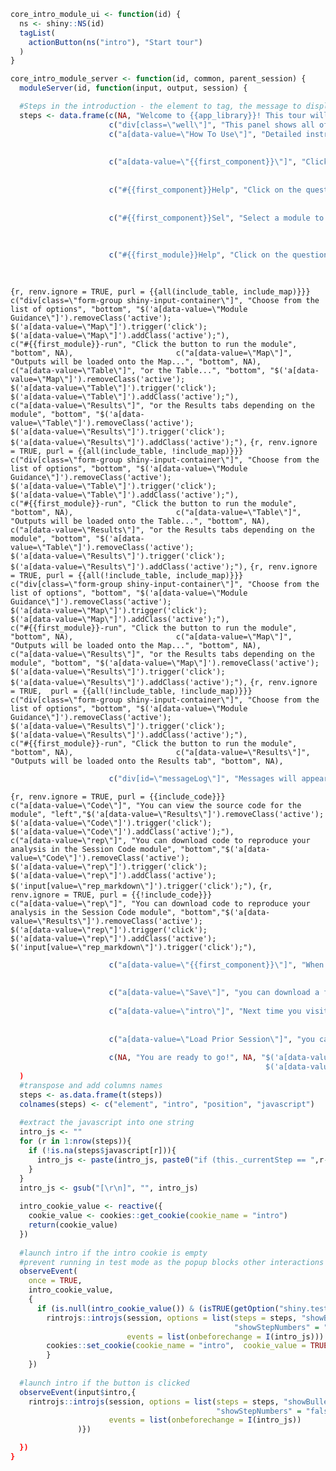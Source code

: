 ```r
core_intro_module_ui <- function(id) {
  ns <- shiny::NS(id)
  tagList(
    actionButton(ns("intro"), "Start tour")
  )
}

core_intro_module_server <- function(id, common, parent_session) {
  moduleServer(id, function(input, output, session) {

  #Steps in the introduction - the element to tag, the message to display, position of the tooltip, any javascript needed to move between tabs / click buttons
  steps <- data.frame(c(NA, "Welcome to {{app_library}}! This tour will show you various features of the application to help get you started", NA, NA),
                      c("div[class=\"well\"]", "This panel shows all of the possible steps in the analysis", "bottom", NA),
                      c("a[data-value=\"How To Use\"]", "Detailed instructions can be found in the How To Use tab", "bottom","$('a[data-value=\"intro\"]').removeClass('active');
                                                                                                                            $('a[data-value=\"How To Use\"]').trigger('click');
                                                                                                                            $('a[data-value=\"How To Use\"]').addClass('active');"),
                      c("a[data-value=\"{{first_component}}\"]", "Click on the tabs to move between components", "bottom", "$('a[data-value=\"How To Use\"]').removeClass('active');
                                                                                                          $('a[data-value=\"{{first_component}}\"]').trigger('click');
                                                                                                          $('a[data-value=\"{{first_component}}\"]').addClass('active');"),
                      c("#{{first_component}}Help", "Click on the question mark to view instructions for the component", "bottom", "$('a[data-value=\"{{first_component}}\"]').removeClass('active');
                                                                                                                     $('a[data-value=\"Component Guidance\"]').trigger('click');
                                                                                                                     $('a[data-value=\"Component Guidance\"]').addClass('active');"),
                      c("#{{first_component}}Sel", "Select a module to load the options", "bottom", "$('a[data-value=\"Component Guidance\"]').removeClass('active');
                                                                                      $('a[data-value=\"Map\"]').trigger('click');
                                                                                      $('a[data-value=\"Map\"]').addClass('active');
                                                                                      $('input[value=\"{{first_module}}\"]').trigger('click');"),
                      c("#{{first_module}}Help", "Click on the question mark to view instructions for the module", "bottom", "$('a[data-value=\"Map\"]').removeClass('active');
                                                                                                                        $('a[data-value=\"Module Guidance\"]').trigger('click');
                                                                                                                        $('a[data-value=\"Module Guidance\"]').addClass('active');"),
```
```{r, renv.ignore = TRUE, purl = {{all(include_table, include_map)}}} 
                      c("div[class=\"form-group shiny-input-container\"]", "Choose from the list of options", "bottom", "$('a[data-value=\"Module Guidance\"]').removeClass('active');
                                                                                                                       $('a[data-value=\"Map\"]').trigger('click');
                                                                                                                       $('a[data-value=\"Map\"]').addClass('active');"),
                      c("#{{first_module}}-run", "Click the button to run the module", "bottom", NA),
                      c("a[data-value=\"Map\"]", "Outputs will be loaded onto the Map...", "bottom", NA),
                      c("a[data-value=\"Table\"]", "or the Table...", "bottom", "$('a[data-value=\"Map\"]').removeClass('active');
                                                                               $('a[data-value=\"Table\"]').trigger('click');
                                                                               $('a[data-value=\"Table\"]').addClass('active');"),
                      c("a[data-value=\"Results\"]", "or the Results tabs depending on the module", "bottom", "$('a[data-value=\"Table\"]').removeClass('active');
                                                                                                             $('a[data-value=\"Results\"]').trigger('click');
                                                                                                             $('a[data-value=\"Results\"]').addClass('active');"),
```
```{r, renv.ignore = TRUE, purl = {{all(include_table, !include_map)}}} 
                      c("div[class=\"form-group shiny-input-container\"]", "Choose from the list of options", "bottom", "$('a[data-value=\"Module Guidance\"]').removeClass('active');
                                                                                                                       $('a[data-value=\"Table\"]').trigger('click');
                                                                                                                       $('a[data-value=\"Table\"]').addClass('active');"),
                      c("#{{first_module}}-run", "Click the button to run the module", "bottom", NA),
                      c("a[data-value=\"Table\"]", "Outputs will be loaded onto the Table...", "bottom", NA),
                      c("a[data-value=\"Results\"]", "or the Results tabs depending on the module", "bottom", "$('a[data-value=\"Table\"]').removeClass('active');
                                                                                                             $('a[data-value=\"Results\"]').trigger('click');
                                                                                                             $('a[data-value=\"Results\"]').addClass('active');"),
```
```{r, renv.ignore = TRUE, purl = {{all(!include_table, include_map)}}} 
                      c("div[class=\"form-group shiny-input-container\"]", "Choose from the list of options", "bottom", "$('a[data-value=\"Module Guidance\"]').removeClass('active');
                                                                                                                       $('a[data-value=\"Map\"]').trigger('click');
                                                                                                                       $('a[data-value=\"Map\"]').addClass('active');"),
                      c("#{{first_module}}-run", "Click the button to run the module", "bottom", NA),
                      c("a[data-value=\"Map\"]", "Outputs will be loaded onto the Map...", "bottom", NA),
                      c("a[data-value=\"Results\"]", "or the Results tabs depending on the module", "bottom", "$('a[data-value=\"Map\"]').removeClass('active');
                                                                                                             $('a[data-value=\"Results\"]').trigger('click');
                                                                                                             $('a[data-value=\"Results\"]').addClass('active');"),
```
```{r, renv.ignore = TRUE,  purl = {{all(!include_table, !include_map)}}} 
                      c("div[class=\"form-group shiny-input-container\"]", "Choose from the list of options", "bottom", "$('a[data-value=\"Module Guidance\"]').removeClass('active');
                                                                                                                       $('a[data-value=\"Results\"]').trigger('click');
                                                                                                                       $('a[data-value=\"Results\"]').addClass('active');"),
                      c("#{{first_module}}-run", "Click the button to run the module", "bottom", NA),
                      c("a[data-value=\"Results\"]", "Outputs will be loaded onto the Results tab", "bottom", NA),
```
```r
                      c("div[id=\"messageLog\"]", "Messages will appear in the log window", "bottom", NA),
```
```{r, renv.ignore = TRUE, purl = {{include_code}}}
                      c("a[data-value=\"Code\"]", "You can view the source code for the module", "left","$('a[data-value=\"Results\"]').removeClass('active');
                                                                                                       $('a[data-value=\"Code\"]').trigger('click');
                                                                                                       $('a[data-value=\"Code\"]').addClass('active');"),
                      c("a[data-value=\"rep\"]", "You can download code to reproduce your analysis in the Session Code module", "bottom","$('a[data-value=\"Code\"]').removeClass('active');
                                                                                                                                             $('a[data-value=\"rep\"]').trigger('click');
                                                                                                                                             $('a[data-value=\"rep\"]').addClass('active');
                                                                                                                                             $('input[value=\"rep_markdown\"]').trigger('click');"),
```
```{r, renv.ignore = TRUE, purl = {{!include_code}}}
                      c("a[data-value=\"rep\"]", "You can download code to reproduce your analysis in the Session Code module", "bottom","$('a[data-value=\"Results\"]').removeClass('active');
                                                                                                                                             $('a[data-value=\"rep\"]').trigger('click');
                                                                                                                                             $('a[data-value=\"rep\"]').addClass('active');
                                                                                                                                             $('input[value=\"rep_markdown\"]').trigger('click');"),
```
```r
                      c("a[data-value=\"{{first_component}}\"]", "When you are inside an analysis component...","bottom", "$('a[data-value=\"rep\"]').removeClass('active');
                                                                                                             $('a[data-value=\"{{first_component}}\"]').trigger('click');
                                                                                                             $('a[data-value=\"{{first_component}}\"]').addClass('active');"),
                      c("a[data-value=\"Save\"]", "you can download a file which saves the state of the app", "left", "$('a[data-value=\"Save\"]').trigger('click');
                                                                                                                              $('a[data-value=\"Save\"]').addClass('active');"),
                      c("a[data-value=\"intro\"]", "Next time you visit...", "bottom", "$('a[data-value=\"{{first_component}}\"]').removeClass('active');
                                                                                                                     $('a[data-value=\"intro\"]').trigger('click');
                                                                                                                     $('a[data-value=\"intro\"]').addClass('active');"),
                      c("a[data-value=\"Load Prior Session\"]", "you can upload the file to restore the app", "left","$('a[data-value=\"Load Prior Session\"]').trigger('click');
                                                                                                                     $('a[data-value=\"Load Prior Session\"]').addClass('active');"),
                      c(NA, "You are ready to go!", NA, "$('a[data-value=\"About\"]').trigger('click');
                                                         $('a[data-value=\"About\"]').addClass('active');")
  )
  #transpose and add columns names
  steps <- as.data.frame(t(steps))
  colnames(steps) <- c("element", "intro", "position", "javascript")
  
  #extract the javascript into one string
  intro_js <- ""
  for (r in 1:nrow(steps)){
    if (!is.na(steps$javascript[r])){
      intro_js <- paste(intro_js, paste0("if (this._currentStep == ",r-1,") {",steps$javascript[r],"}"))
    }
  }
  intro_js <- gsub("[\r\n]", "", intro_js)
  
  intro_cookie_value <- reactive({
    cookie_value <- cookies::get_cookie(cookie_name = "intro")
    return(cookie_value)
  })
  
  #launch intro if the intro cookie is empty
  #prevent running in test mode as the popup blocks other interactions
  observeEvent(
    once = TRUE,
    intro_cookie_value,
    {
      if (is.null(intro_cookie_value()) & (isTRUE(getOption("shiny.testmode")) == FALSE)) {
        rintrojs::introjs(session, options = list(steps = steps, "showBullets" = "true", "showProgress" = "true",
                                                  "showStepNumbers" = "false", "nextLabel" = "Next", "prevLabel" = "Prev", "skipLabel" = "Skip"),
                          events = list(onbeforechange = I(intro_js)))
        cookies::set_cookie(cookie_name = "intro",  cookie_value = TRUE, expiration = 365)
        }
    })
  
  #launch intro if the button is clicked
  observeEvent(input$intro,{
    rintrojs::introjs(session, options = list(steps = steps, "showBullets" = "true", "showProgress" = "true",
                                              "showStepNumbers" = "false", "nextLabel" = "Next", "prevLabel" = "Prev", "skipLabel" = "Skip"),
                      events = list(onbeforechange = I(intro_js))
               )})

  })
}
```

